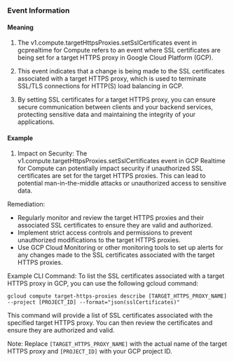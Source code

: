 
### Event Information

#### Meaning

1. The v1.compute.targetHttpsProxies.setSslCertificates event in gcprealtime for Compute refers to an event where SSL certificates are being set for a target HTTPS proxy in Google Cloud Platform (GCP).

2. This event indicates that a change is being made to the SSL certificates associated with a target HTTPS proxy, which is used to terminate SSL/TLS connections for HTTP(S) load balancing in GCP.

3. By setting SSL certificates for a target HTTPS proxy, you can ensure secure communication between clients and your backend services, protecting sensitive data and maintaining the integrity of your applications.

#### Example

1. Impact on Security: The v1.compute.targetHttpsProxies.setSslCertificates event in GCP Realtime for Compute can potentially impact security if unauthorized SSL certificates are set for the target HTTPS proxies. This can lead to potential man-in-the-middle attacks or unauthorized access to sensitive data.

Remediation:
- Regularly monitor and review the target HTTPS proxies and their associated SSL certificates to ensure they are valid and authorized.
- Implement strict access controls and permissions to prevent unauthorized modifications to the target HTTPS proxies.
- Use GCP Cloud Monitoring or other monitoring tools to set up alerts for any changes made to the SSL certificates associated with the target HTTPS proxies.

Example CLI Command:
To list the SSL certificates associated with a target HTTPS proxy in GCP, you can use the following gcloud command:

```
gcloud compute target-https-proxies describe [TARGET_HTTPS_PROXY_NAME] --project [PROJECT_ID] --format="json(sslCertificates)"
```

This command will provide a list of SSL certificates associated with the specified target HTTPS proxy. You can then review the certificates and ensure they are authorized and valid.

Note: Replace `[TARGET_HTTPS_PROXY_NAME]` with the actual name of the target HTTPS proxy and `[PROJECT_ID]` with your GCP project ID.

